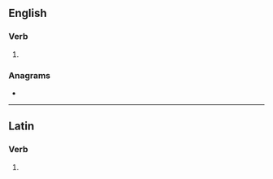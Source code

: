 ==English==

===Verb===
{{head|en|verb form}}

# {{en-third-person singular of|inure}}

===Anagrams===
* {{anagrams|en|insure|nursie|rusine|urines|ursine}}

----

==Latin==

===Verb===
{{la-verb-form|inūrēs}}

# {{inflection of|inūrō||2|s|futr|actv|indc|lang=la}}